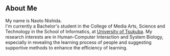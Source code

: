 ## About Me

My name is Naoto Nishida.  
I'm currently a Bachelor's student in the College of Media Arts, Science and Technology in the School of Informatics, at [University of Tsukuba](https://www.tsukuba.ac.jp/).
My research interests are in Human-Computer Interaction and System Biology, especially in revealing the learning process of people and suggesting supportive methods to enhance the efficiency of learning.
